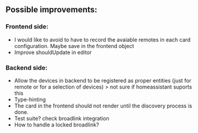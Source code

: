 ## Possible improvements:

### Frontend side:
 - I would like to avoid to have to record the avaiable remotes in each card configuration. Maybe save in the frontend object
 - Improve shouldUpdate in editor


### Backend side:
 - Allow the devices in backend to be registered as proper entities (just for remote or for a selection of devices) > not sure if homeassistant suports this
 - Type-hinting
 - The card in the frontend should not render until the discovery process is done.
 - Test suite? check broadlink integration
 - How to handle a locked broadlink?